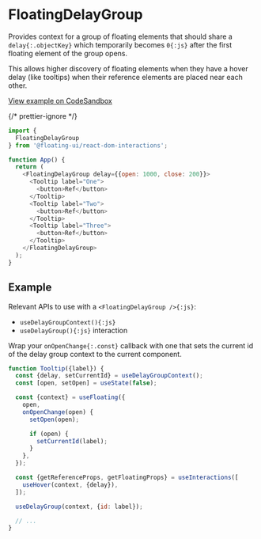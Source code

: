 # FloatingDelayGroup

Provides context for a group of floating elements that should
share a `delay{:.objectKey}` which temporarily becomes `0{:js}`
after the first floating element of the group opens.

This allows higher discovery of floating elements when they have
a hover delay (like tooltips) when their reference elements are
placed near each other.

[View example on CodeSandbox](https://codesandbox.io/s/clever-aryabhata-yq3xyc?file=/src/Group.tsx)

{/* prettier-ignore */}
```js
import {
  FloatingDelayGroup
} from '@floating-ui/react-dom-interactions';

function App() {
  return (
    <FloatingDelayGroup delay={{open: 1000, close: 200}}>
      <Tooltip label="One">
        <button>Ref</button>
      </Tooltip>
      <Tooltip label="Two">
        <button>Ref</button>
      </Tooltip>
      <Tooltip label="Three">
        <button>Ref</button>
      </Tooltip>
    </FloatingDelayGroup>
  );
}
```

## Example

Relevant APIs to use with a `<FloatingDelayGroup />{:js}`:

- `useDelayGroupContext(){:js}`
- `useDelayGroup(){:js}` interaction

Wrap your `onOpenChange{:.const}` callback with one that sets the
current id of the delay group context to the current component.

```js {2,11,17,20} /delay/
function Tooltip({label}) {
  const {delay, setCurrentId} = useDelayGroupContext();
  const [open, setOpen] = useState(false);

  const {context} = useFloating({
    open,
    onOpenChange(open) {
      setOpen(open);

      if (open) {
        setCurrentId(label);
      }
    },
  });

  const {getReferenceProps, getFloatingProps} = useInteractions([
    useHover(context, {delay}),
  ]);

  useDelayGroup(context, {id: label});

  // ...
}
```

